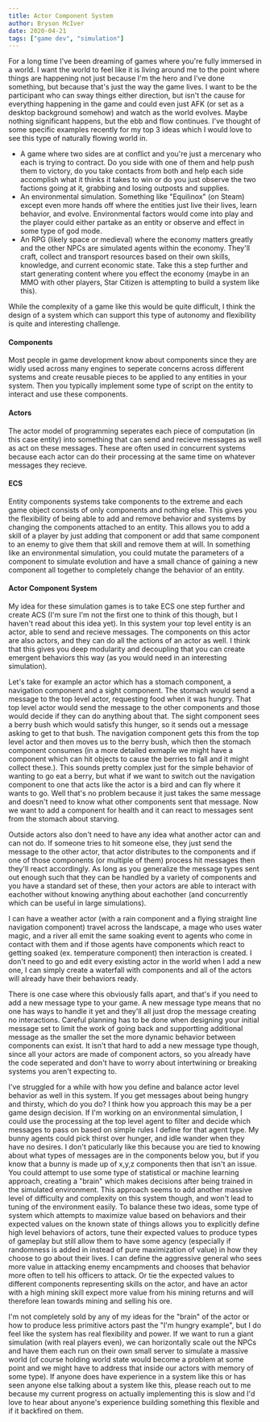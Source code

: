 ```yaml
---
title: Actor Component System
author: Bryson McIver
date: 2020-04-21
tags: ["game dev", "simulation"]
---
```


For a long time I've been dreaming of games where you're fully immersed in a world. I want the world to feel like it is living around me to the point where things are happening not just because I'm the hero and I've done something, but because that's just the way the game lives. I want to be the participant who can sway things either direction, but isn't the cause for everything happening in the game and could even just AFK (or set as a desktop background somehow) and watch as the world evolves. Maybe nothing significant happens, but the ebb and flow continues. I've thought of some specific examples recently for my top 3 ideas which I would love to see this type of naturally flowing world in.

- A game where two sides are at conflict and you're just a mercenary who each is trying to contract. Do you side with one of them and help push them to victory, do you take contacts from both and help each side accomplish what it thinks it takes to win or do you just observe the two factions going at it, grabbing and losing outposts and supplies.
- An environmental simulation. Something like "Equilinox" (on Steam) except even more hands off where the entities just live their lives, learn behavior, and evolve. Environmental factors would come into play and the player could either partake as an entity or observe and effect in some type of god mode.
- An RPG (likely space or medieval) where the economy matters greatly and the other NPCs are simulated agents within the economy. They'll craft, collect and transport resources based on their own skills, knowledge, and current economic state. Take this a step further and start generating content where you effect the economy (maybe in an MMO with other players, Star Citizen is attempting to build a system like this).

While the complexity of a game like this would be quite difficult, I think the design of a system which can support this type of autonomy and flexibility is quite and interesting challenge.

#### Components
Most people in game development know about components since they are widly used across many engines to seperate concerns across different systems and create reusable pieces to be applied to any entities in your system. Then you typically implement some type of script on the entity to interact and use these components.

#### Actors
The actor model of programming seperates each piece of computation (in this case entity) into something that can send and recieve messages as well as act on these messages. These are often used in concurrent systems because each actor can do their processing at the same time on whatever messages they recieve.

#### ECS
Entity components systems take components to the extreme and each game object consists of only components and nothing else. This gives you the flexibility of being able to add and remove behavior and systems by changing the components attached to an entity. This allows you to add a skill of a player by just adding that component or add that same component to an enemy to give them that skill and remove them at will. In something like an environmental simulation, you could mutate the parameters of a component to simulate evolution and have a small chance of gaining a new component all together to completely change the behavior of an entity.

#### Actor Component System
My idea for these simulation games is to take ECS one step further and create ACS (I'm sure I'm not the first one to think of this though, but I haven't read about this idea yet). In this system your top level entity is an actor, able to send and recieve messages. The components on this actor are also actors, and they can do all the actions of an actor as well. I think that this gives you deep modularity and decoupling that you can create emergent behaviors this way (as you would need in an interesting simulation).

Let's take for example an actor which has a stomach component, a navigation component and a sight component. The stomach would send a message to the top level actor, requesting food when it was hungry. That top level actor would send the message to the other components and those would decide if they can do anything about that. The sight component sees a berry bush which would satisfy this hunger, so it sends out a message asking to get to that bush. The navigation component gets this from the top level actor and then moves us to the berry bush, which then the stomach component consumes (in a more detailed exmaple we might have a component which can hit objects to cause the berries to fall and it might collect these.). This sounds pretty complex just for the simple behavior of wanting to go eat a berry, but what if we want to switch out the navigation component to one that acts like the actor is a bird and can fly where it wants to go. Well that's no problem because it just takes the same message and doesn't need to know what other components sent that message. Now we want to add a component for health and it can react to messages sent from the stomach about starving.

Outside actors also don't need to have any idea what another actor can and can not do. If someone tries to hit someone else, they just send the message to the other actor, that actor distributes to the components and if one of those components (or multiple of them) process hit messages then they'll react accordingly. As long as you generalize the message types sent out enough such that they can be handled by a variety of components and you have a standard set of these, then your actors are able to interact with eachother without knowing anything about eachother (and concurrently which can be useful in large simulations).

I can have a weather actor (with a rain component and a flying straight line navigation component) travel across the landscape, a mage who uses water magic, and a river all emit the same soaking event to agents who come in contact with them and if those agents have components which react to getting soaked (ex. temperature component) then interaction is created. I don't need to go and edit every existing actor in the world when I add a new one, I can simply create a waterfall with components and all of the actors will already have their behaviors ready.

There is one case where this obviously falls apart, and that's if you need to add a new message type to your game. A new message type means that no one has ways to handle it yet and they'll all just drop the message creating no interactions. Careful planning has to be done when designing your initial message set to limit the work of going back and supportting additional message as the smaller the set the more dynamic behavior between components can exist. It isn't that hard to add a new message type though, since all your actors are made of component actors, so you already have the code seperated and don't have to worry about intertwining or breaking systems you aren't expecting to.

I've struggled for a while with how you define and balance actor level behavior as well in this system. If you get messages about being hungry and thirsty, which do you do? I think how you approach this may be a per game design decision. If I'm working on an environmental simulation, I could use the processing at the top level agent to filter and decide which messages to pass on based on simple rules I define for that agent type. My bunny agents could pick thirst over hunger, and idle wander when they have no desires. I don't paticularly like this because you are tied to knowing about what types of messages are in the components below you, but if you know that a bunny is made up of x,y,z components then that isn't an issue. You could attempt to use some type of statistical or machine learning approach, creating a "brain" which makes decisions after being trained in the simulated environment. This approach seems to add another massive level of difficulty and complexity on this system though, and won't lead to tuning of the environment easily. To balance these two ideas, some type of system which attempts to maximize value based on behaviors and their expected values on the known state of things allows you to explicitly define high level behaviors of actors, tune their expected values to produce types of gameplay but still allow them to have some agency (especially if randomness is added in instead of pure maximization of value) in how they choose to go about their lives. I can define the aggressive general who sees more value in attacking enemy encampments and chooses that behavior more often to tell his officers to attack. Or tie the expected values to different components representing skills on the actor, and have an actor with a high mining skill expect more value from his mining returns and will therefore lean towards mining and selling his ore.

I'm not completely sold by any of my ideas for the "brain" of the actor or how to produce less primitive actors past the "I'm hungry example", but I do feel like the system has real flexibility and power. If we want to run a giant simulation (with real players even), we can horizontally scale out the NPCs and have them each run on their own small server to simulate a massive world (of course holding world state would become a problem at some point and we might have to address that inside our actors with memory of some type). If anyone does have experience in a system like this or has seen anyone else talking about a system like this, please reach out to me because my current progress on actually implementing this is slow and I'd love to hear about anyone's experience building something this flexible and if it backfired on them.